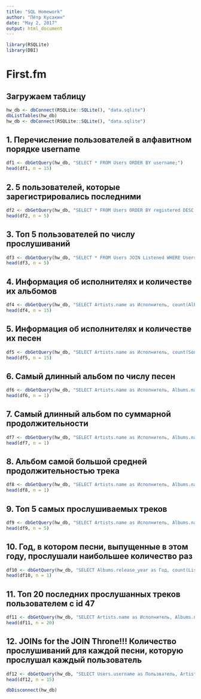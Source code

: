 ```yaml
---
title: "SQL Homework"
author: "Пётр Кусакин"
date: "May 2, 2017"
output: html_document
---
```


```r
library(RSQLite)
library(DBI)
```
# First.fm
## Загружаем таблицу
```r
hw_db <- dbConnect(RSQLite::SQLite(), "data.sqlite")
dbListTables(hw_db)
hw_db <- dbConnect(RSQLite::SQLite(), "data.sqlite")
```

## 1. Перечисление пользователей в алфавитном порядке username
```r
df1 <- dbGetQuery(hw_db, "SELECT * FROM Users ORDER BY username;")
head(df1, n = 15)
```

## 2. 5 пользователей, которые зарегистрировались последними

```r
df2 <- dbGetQuery(hw_db, "SELECT * FROM Users ORDER BY registered DESC;")
head(df2, n = 5)
```

## 3. Топ 5 пользователей по числу прослушиваний

```r
df3 <- dbGetQuery(hw_db, "SELECT * FROM Users JOIN Listened WHERE Users.id = Listened.user_id GROUP BY username ORDER BY count(Users.id) DESC;")
head(df3, n = 5)
```

## 4. Информация об исполнителях и количестве их альбомов

```r
df4 <- dbGetQuery(hw_db, "SELECT Artists.name as Исполнитель, count(Albums.name) as Количество_альбомов FROM Artists JOIN Albums WHERE Artists.id = Albums.artist_id GROUP BY Artists.name;")
head(df4, n = 15)
```

## 5. Информация об исполнителях и количестве их песен

```r
df5 <- dbGetQuery(hw_db, "SELECT Artists.name as Исполнитель, count(Songs.id) as Число_песен FROM Artists JOIN Albums JOIN Songs WHERE Artists.id = Albums.artist_id AND Albums.id = Songs.Album_id GROUP BY Artists.id;")
head(df5, n = 15)
```

## 6. Самый длинный альбом по числу песен
```r
df6 <- dbGetQuery(hw_db, "SELECT Artists.name as Исполнитель, Albums.name as Название_альбома, count(Songs.id) as Число_песен FROM Artists JOIN Albums JOIN Songs WHERE Artists.id = Albums.artist_id AND Albums.id = Songs.Album_id GROUP BY Название_альбома ORDER BY Число_песен DESC;")
head(df6, n = 1)
```

## 7. Самый длинный альбом по суммарной продолжительности

```r
df7 <- dbGetQuery(hw_db, "SELECT Artists.name as Исполнитель, Albums.name as Название_альбома, total(Songs.duration) as Продолжительность_альбома FROM Artists JOIN Albums JOIN Songs WHERE Artists.id = Albums.artist_id AND Albums.id = Songs.Album_id GROUP BY Название_альбома ORDER BY Продолжительность_альбома DESC;")
head(df7, n = 1)
```

## 8. Альбом самой большой средней продолжительностью трека

```r
df8 <- dbGetQuery(hw_db, "SELECT Artists.name as Исполнитель, Albums.name as Название_альбома, total(Songs.duration)/count(Songs.id) as Средняя_продолжительность_трека FROM Artists JOIN Albums JOIN Songs WHERE Artists.id = Albums.artist_id AND Albums.id = Songs.Album_id GROUP BY Название_альбома ORDER BY Средняя_продолжительность_трека DESC;")
head(df8, n = 1)
```

## 9. Топ 5 самых прослушиваемых треков

```r
df9 <- dbGetQuery(hw_db, "SELECT Artists.name as Исполнитель, Albums.name as Название_альбома, Songs.name as Название_песни, count(Listened.song_id) as Количество_прослушиваний FROM Artists JOIN Albums JOIN Songs JOIN Listened WHERE Artists.id = Albums.artist_id AND Albums.id = Songs.Album_id AND Songs.id = Listened.song_id GROUP BY Songs.id ORDER BY Количество_прослушиваний DESC;")
head(df9, n = 5)
```

## 10. Год, в котором песни, выпущенные в этом году, прослушали наибольшее количество раз

```r
df10 <- dbGetQuery(hw_db, "SELECT Albums.release_year as Год, count(Listened.song_id) as Количество_прослушиваний FROM Albums JOIN Songs JOIN Listened WHERE ALbums.id = Songs.album_id AND Songs.id = Listened.song_id GROUP BY Год ORDER BY Количество_прослушиваний DESC;")
head(df10, n = 1)
```

## 11. Топ 20 последних прослушанных треков пользователем с id 47
 
```r
df11 <- dbGetQuery(hw_db, "SELECT Artists.name as Исполнитель, Albums.name as Название_альбома, Songs.name as Название_песни, Listened.start_time as Время_прослушивания FROM Artists JOIN Albums JOIN Songs JOIN Listened WHERE Artists.id = Albums.artist_id AND Albums.id = Songs.Album_id AND Songs.id = Listened.song_id AND Listened.user_id = 47 GROUP BY Songs.id ORDER BY Время_прослушивания DESC;")
head(df11, n = 20)
```

##  12. **JOINs for the JOIN Throne!!!** Количество прослушиваний для каждой песни, которую прослушал каждый пользователь 

```r
df12 <- dbGetQuery(hw_db, "SELECT Users.username as Пользватель, Artists.name as Исполнитель, Albums.name as Название_альбома, Songs.name as Название_песни, count(Listened.song_id) as Количество_прослушиваний FROM Artists JOIN Albums JOIN Songs JOIN Listened JOIN USERS WHERE Artists.id = Albums.artist_id AND Albums.id = Songs.Album_id AND Songs.id = Listened.song_id AND Listened.user_id = Users.id GROUP BY Users.id, Songs.id;")
head(df12, n = 15)

dbDisconnect(hw_db)
```

